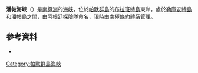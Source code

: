 {{coord|64|18|S|62|10|W|display=title}}

'''潘帕海峽'''（{{lang-en|Pampa Passage}}）是[[南極洲|南極洲]]的[[海峽|海峽]]，位於[[帕默群島|帕默群島]]的[[布拉班特島|布拉班特島]]東岸，處於[[勒庫安特島|勒庫安特島]]和[[潘帕島|潘帕島]]之間，由[[阿根廷|阿根廷]]探險隊命名，現時由[[南極條約體系|南極條約體系]]管理。

==參考資料==
*{{usgs-gazetteer}}

{{DEFAULTSORT:Pampa Passage}}
[[Category:帕默群島海峽|Category:帕默群島海峽]]


{{PalmerArchipelago-geo-stub}}